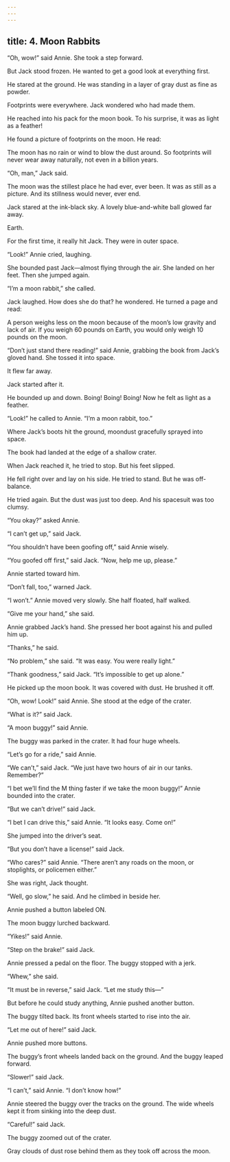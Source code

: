 ```yaml
---
---
---
```

title: 4. Moon Rabbits
---



“Oh, wow!” said Annie. She took a step forward.

But Jack stood frozen. He wanted to get a good look at everything first.

He stared at the ground. He was standing in a layer of gray dust as fine as powder.

Footprints were everywhere. Jack wondered who had made them.

He reached into his pack for the moon book. To his surprise, it was as light as a feather!

He found a picture of footprints on the moon. He read:

The moon has no rain or wind to blow the dust around. So footprints will never wear away naturally, not even in a billion years.



“Oh, man,” Jack said.

The moon was the stillest place he had ever, ever been. It was as still as a picture. And its stillness would never, ever end.

Jack stared at the ink-black sky. A lovely blue-and-white ball glowed far away.

Earth.

For the first time, it really hit Jack. They were in outer space.

“Look!” Annie cried, laughing.

She bounded past Jack—almost flying through the air. She landed on her feet. Then she jumped again.

“I’m a moon rabbit,” she called.

Jack laughed. How does she do that? he wondered. He turned a page and read:

A person weighs less on the moon because of the moon’s low gravity and lack of air. If you weigh 60 pounds on Earth, you would only weigh 10 pounds on the moon.



“Don’t just stand there reading!” said Annie, grabbing the book from Jack’s gloved hand. She tossed it into space.

It flew far away.

Jack started after it.

He bounded up and down. Boing! Boing! Boing! Now he felt as light as a feather.

“Look!” he called to Annie. “I’m a moon rabbit, too.”

Where Jack’s boots hit the ground, moondust gracefully sprayed into space.

The book had landed at the edge of a shallow crater.

When Jack reached it, he tried to stop. But his feet slipped.



He fell right over and lay on his side. He tried to stand. But he was off-balance.

He tried again. But the dust was just too deep. And his spacesuit was too clumsy.

“You okay?” asked Annie.

“I can’t get up,” said Jack.

“You shouldn’t have been goofing off,” said Annie wisely.

“You goofed off first,” said Jack. “Now, help me up, please.”

Annie started toward him.

“Don’t fall, too,” warned Jack.

“I won’t.” Annie moved very slowly. She half floated, half walked.

“Give me your hand,” she said.

Annie grabbed Jack’s hand. She pressed her boot against his and pulled him up.

“Thanks,” he said.

“No problem,” she said. “It was easy. You were really light.”

“Thank goodness,” said Jack. “It’s impossible to get up alone.”

He picked up the moon book. It was covered with dust. He brushed it off.

“Oh, wow! Look!” said Annie. She stood at the edge of the crater.

“What is it?” said Jack.

“A moon buggy!” said Annie.

The buggy was parked in the crater. It had four huge wheels.

“Let’s go for a ride,” said Annie.

“We can’t,” said Jack. “We just have two hours of air in our tanks. Remember?”

“I bet we’ll find the M thing faster if we take the moon buggy!” Annie bounded into the crater.

“But we can’t drive!” said Jack.

“I bet I can drive this,” said Annie. “It looks easy. Come on!”

She jumped into the driver’s seat.

“But you don’t have a license!” said Jack.

“Who cares?” said Annie. “There aren’t any roads on the moon, or stoplights, or policemen either.”

She was right, Jack thought.

“Well, go slow,” he said. And he climbed in beside her.

Annie pushed a button labeled ON.

The moon buggy lurched backward.

“Yikes!” said Annie.

“Step on the brake!” said Jack.

Annie pressed a pedal on the floor. The buggy stopped with a jerk.

“Whew,” she said.

“It must be in reverse,” said Jack. “Let me study this—”

But before he could study anything, Annie pushed another button.

The buggy tilted back. Its front wheels started to rise into the air.

“Let me out of here!” said Jack.

Annie pushed more buttons.

The buggy’s front wheels landed back on the ground. And the buggy leaped forward.

“Slower!” said Jack.

“I can’t,” said Annie. “I don’t know how!”

Annie steered the buggy over the tracks on the ground. The wide wheels kept it from sinking into the deep dust.

“Careful!” said Jack.

The buggy zoomed out of the crater.

Gray clouds of dust rose behind them as they took off across the moon.